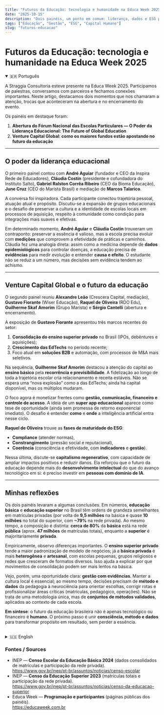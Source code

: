 ```yaml
---
title: "Futuros da Educação: tecnologia e humanidade na Educa Week 2025"
date: "2025-10-15"
description: "Dois painéis, um ponto em comum: liderança, dados e ESG para transformar propósito em resultado sem perder a essência das escolas."
tags: ["Educação", "Gestão", "ESG", "Capital Humano"]
slug: "futuros-educacao"
---
```


# Futuros da Educação: tecnologia e humanidade na Educa Week 2025

<details open>
  <summary>🇧🇷 Português</summary>

A Straggia Consultoria esteve presente na Educa Week 2025. Participamos de palestras, conversamos com parceiros e fechamos conexões importantes. Neste artigo, destacamos dois momentos que nos chamaram a atenção, trocas que aconteceram na abertura e no encerramento do evento.

Os painéis em destaque foram:

1. **Abertura do Fórum Nacional das Escolas Particulares — O Poder da Liderança Educacional: The Future of Global Education**  
2. **Venture Capital Global: como os maiores fundos estão apostando no futuro da educação**

---

## O poder da liderança educacional

O primeiro painel contou com **André Aguiar** (fundador e CEO da Inspira Rede de Educadores), **Cláudia Costin** (presidente e cofundadora do Instituto Salto), **Gabriel Ralston Corrêa Ribeiro** (CEO da Bioma Educação), **June Cruz** (CEO do Marista Brasil) e mediação de **Marcos Talarico**.

A conversa foi inspiradora. Cada participante conectou trajetória pessoal, atuação atual e propósito. Discutiu-se a expansão de grupos educacionais e o desafio de preservar a cultura e a identidade de escolas locais em processos de aquisição, respeito à comunidade como condição para integrações mais suaves e efetivas.

Em determinado momento, **André Aguiar** e **Cláudia Costin** trouxeram um contraponto: preservar a essência é valioso, mas a escola precisa evoluir com **medições** que comprovem a efetividade de práticas e caminhos. Cláudia fez uma analogia direta: assim como a medicina depende de **dados epidemiológicos** para controlar doenças, a educação precisa de **evidências** para medir evolução e entender **causa e efeito**. O estudante não se reduz a um número, mas decisões sem evidência tendem ao achismo.

---

## Venture Capital Global e o futuro da educação

O segundo painel reuniu **Alexandre Leão** (Crescera Capital, mediação), **Gustavo Fiorante** (Wiser Educação), **Raquel de Oliveira** (RDO Edu), **Guilherme Skaf Amorim** (Grupo Marista) e **Sérgio Cantelli** (abertura e encerramento).

A exposição de **Gustavo Fiorante** apresentou três marcos recentes do setor:  
1) **Consolidação do ensino superior privado** no Brasil (IPOs, debêntures e aquisições);  
2) **Crescimento das EdTechs** no período recente;  
3) Foco atual em **soluções B2B** e automação, com processos de M&A mais seletivos.

Na sequência, **Guilherme Skaf Amorim** destacou a atenção do capital ao **ensino básico** pela **recorrência e previsibilidade**. A fidelização ao longo de toda a trajetória escolar cria relacionamento e receita estáveis. Não se espera uma “nova explosão” como a das EdTechs; ainda há capital disponível, mas os múltiplos mudaram.

O foco agora é monetizar frentes como **gestão, comunicação, financeiro e controle de acesso**. A ideia de um **super app educacional** aparece como tese de oportunidade (ainda sem promessa de retorno exponencial imediato). O desafio é entender **como** e **onde** a inteligência artificial entra nesse ciclo.

**Raquel de Oliveira** trouxe as **fases de maturidade do ESG**:  
- **Compliance** (atender normas),  
- **Constrangimento** (pressão social e reputacional),  
- **Coerência** (consciência e efetividade, com **indicadores** e **gestão**).  

Nessa última, discute-se **capitalismo regenerativo**, com capacidade de ampliar impactos positivos e reduzir danos. Ela reforçou que o futuro da educação depende mais do **desenvolvimento intelectual** do que do avanço tecnológico em si: é preciso investir em **pessoas com domínio de IA**.

---

## Minhas reflexões

Os dois painéis levaram a algumas conclusões. Em números, **educação básica** e **educação superior** no Brasil têm ordens de grandeza semelhantes em matrículas privadas (por volta de **9,5 milhões** na básica e quase **10 milhões** no total do superior, com **~79%** na rede privada). Ao mesmo tempo, a composição é distinta: **cerca de 80%** da **básica** está na rede **pública** (aprox. **47 milhões** de matrículas totais), enquanto a **superior** é majoritariamente **privada**.

Empiricamente, observo diferenças importantes. O **ensino superior privado** tende a maior padronização de modelo de negócios; já a **básica privada** é mais **heterogênea** e **artesanal**, com escolas pequenas, grupos religiosos e redes que cresceram de formatos diversos. Isso ajuda a explicar por que movimentos de consolidação podem ser mais lentos na básica.

Vejo, porém, uma oportunidade clara: **gestão com evidências**. Manter a cultura local é essencial; ao mesmo tempo, decisões precisam de **método e dados**  da pedagogia à neurociência para orientar escolhas, corrigir rotas e profissionalizar áreas críticas (matrículas, pedagógico, operações). Não se trata de uma metodologia única, mas de **conjuntos de métodos validados**, aplicados ao contexto de cada escola.

**Em síntese**: o futuro da educação brasileira não é apenas tecnológico ou financeiro é **humano**. O próximo passo é unir **consciência, método e dados** para transformar propósito em resultado, sem perder a essência.

</details>

<br />

<details>
  <summary>🇺🇸 English</summary>

Straggia Consultoria joined Educa Week 2025, attending sessions, meeting partners and building meaningful connections. This post summarizes two moments that stood out to us, conversations at the opening and the closing of the event.

Featured panels:

1. **Opening of the National Forum of Private Schools — The Power of Educational Leadership: The Future of Global Education**  
2. **Global Venture Capital: how top funds are betting on the future of education**

---

## The power of educational leadership

The first panel featured **André Aguiar** (founder & CEO, Inspira Rede de Educadores), **Cláudia Costin** (president & co-founder, Instituto Salto), **Gabriel Ralston Corrêa Ribeiro** (CEO, Bioma Educação), **June Cruz** (CEO, Marista Brasil) and moderator **Marcos Talarico**.

Speakers connected personal journeys, current roles and purpose. The discussion covered the expansion of education groups and the challenge of preserving school culture and identity during acquisitions, respect for the local community as a condition for smoother, more effective integrations.

At one point, **André Aguiar** and **Cláudia Costin** stressed a key counterpoint: preserving essence matters, but schools must evolve with **measurement** that demonstrates the effectiveness of practices and pathways. Cláudia drew a direct analogy: just as medicine relies on **epidemiological data** to control diseases, education needs **evidence** to track progress and understand **cause and effect**. Students are not numbers, but decisions without evidence tend to guesswork.

---

## Global Venture Capital and the road ahead

The second panel brought together **Alexandre Leão** (Crescera Capital, moderator), **Gustavo Fiorante** (Wiser Educação), **Raquel de Oliveira** (RDO Edu), **Guilherme Skaf Amorim** (Grupo Marista) and **Sérgio Cantelli** (opening and closing).

**Gustavo Fiorante** outlined three recent milestones in the sector:  
1) **Consolidation of private higher education** in Brazil (IPOs, debentures, acquisitions);  
2) The **rise of EdTechs** in the recent cycle;  
3) A current focus on **B2B** solutions and automation, with more selective M&A processes.

Next, **Guilherme Skaf Amorim** highlighted capital’s attention to **basic education** due to **recurrence and predictability**. Lifelong school trajectories enable stable relationships and revenue. A new “explosive” wave like that of EdTechs is not expected; capital is still available, but multiples have shifted.

The focus now is to monetize fronts such as **management, communication, finance, and access control**. A **“super app”** emerges as an opportunity thesis (without immediate exponential promise). The question is **how** and **where** AI fits in this new cycle.

**Raquel de Oliveira** presented **ESG maturity phases**:  
- **Compliance** (meeting rules),  
- **Constraint** (social/reputational pressure),  
- **Coherence** (conscious and effective ESG with **indicators** and **management**).  

In the last stage, **regenerative capitalism** becomes a topic, aiming to expand positive impact while reducing harm. She emphasized that the future of education depends more on **intellectual development** than on technology per se: invest in **people who master AI**, not only in AI tools.

---

## My reflections

The two panels led me to a few conclusions. In numbers, **basic** and **higher** education in Brazil show similar orders of magnitude in private enrollments (about **9.5 million** in basic education and nearly **10 million** overall in higher education, with **~79%** in the private sector). At the same time, the composition is different: **around 80%** of **basic education** is **public** (approximately **47 million** total enrollments), while **higher education** is mostly **private**.

From field observation, important differences emerge. **Private higher education** tends to have more standardized business models; **private basic education** is more **heterogeneous** and **handcrafted**, with small schools, religious groups and networks that grew from diverse formats. That helps explain why consolidation moves can be slower in basic education.

There is, however, a clear opportunity: **evidence-based management**. Preserving local culture is essential; at the same time, decisions must rely on **method and data** from pedagogy to neuroscience to guide choices, correct course and professionalize critical areas (admissions, academics, operations). This is not about a single universal methodology, but about **sets of validated methods** applied to each school’s context.

**In short**: the future of Brazilian education is not merely technological or financial, it is **human**. The next step is to combine **conscience, method and data** to turn purpose into results without losing a school’s essence.

</details>

### Fontes / Sources

* INEP — **Censo Escolar da Educação Básica 2024** (dados consolidados de matrículas e participação da rede privada).  
  https://www.gov.br/inep/pt-br/assuntos/noticias/censo-escolar  
* INEP — **Censo da Educação Superior 2023** (matrículas totais e participação da rede privada).  
  https://www.gov.br/inep/pt-br/assuntos/noticias/censo-da-educacao-superior  
* Educa Week — **Programação e participantes** (páginas públicas dos painéis).  
  https://educaweek.com.br